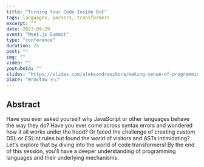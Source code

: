 ```yaml
---
title: "Turning Your Code Inside Out"
tags: languages, parsers, transformers
excerpt: ""
date: 2023-09-29
event: "Meet.js Summit"
type: "conference"
duration: 25
post: ""
img: ""
video: ""
youtubeId: ""
slides: "https://slides.com/aleksandrasikora/making-sense-of-programming-languages-aad829"
place: "Wrocław 🇵🇱"
---
```


## Abstract

Have you ever asked yourself why JavaScript or other languages behave the way
they do? Have you ever come across syntax errors and wondered how it all works
under the hood? Or faced the challenge of creating custom DSL or ESLint rules
but found the world of visitors and ASTs intimidating? Let's explore that by
diving into the world of code transformers! By the end of this session, you'll
have a deeper understanding of programming languages and their underlying
mechanisms.

